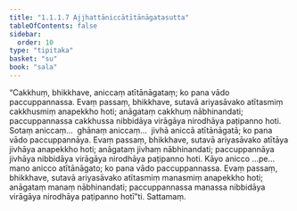 ```yaml
---
title: "1.1.1.7 Ajjhattāniccātītānāgatasutta"
tableOfContents: false
sidebar:
  order: 10
type: "tipitaka"
basket: "su"
book: "sala"
---
```



<DynamicBreadcrumb />

<Division number="7" book="sala" bookNo="13" page="238">

<Paragraph number="15" book="sala">
“Cakkhuṃ, bhikkhave, aniccaṃ atītānāgataṃ; ko pana vādo paccuppannassa. Evaṃ passaṃ, bhikkhave, sutavā ariyasāvako atītasmiṃ cakkhusmiṃ anapekkho hoti; anāgataṃ cakkhuṃ nābhinandati; paccuppannassa cakkhussa nibbidāya virāgāya nirodhāya paṭipanno hoti. Sotaṃ aniccaṃ…  ghānaṃ aniccaṃ…  jivhā aniccā atītānāgatā; ko pana vādo paccuppannāya. Evaṃ passaṃ, bhikkhave, sutavā ariyasāvako atītāya jivhāya anapekkho hoti; anāgataṃ jivhaṃ nābhinandati; paccuppannāya jivhāya nibbidāya virāgāya nirodhāya paṭipanno hoti. Kāyo anicco …pe…  mano anicco atītānāgato; ko pana vādo paccuppannassa. Evaṃ passaṃ, bhikkhave, sutavā ariyasāvako atītasmiṃ manasmiṃ anapekkho hoti; anāgataṃ manaṃ nābhinandati; paccuppannassa manassa nibbidāya virāgāya nirodhāya paṭipanno hotī”ti.

</Paragraph>
</Division>

<Paragraph number="16" type="center" book="sala">
Sattamaṃ.
</Paragraph>